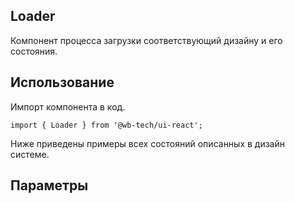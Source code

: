 

## Loader
Компонент процесса загрузки соответствующий дизайну и его состояния.

## Использование
Импорт компонента в код.
```tsx
import { Loader } from '@wb-tech/ui-react';
```

Ниже приведены примеры всех состояний описанных в дизайн системе.
<Canvas className="hack-dark-theme">
    <Story id="components-loader--default-small" />
    <Story id="components-loader--default-medium" />
    <Story id="components-loader--default-large" />
</Canvas>

<Canvas>
    <Story id="components-loader--rich-grey-small" />
    <Story id="components-loader--rich-grey-medium" />
    <Story id="components-loader--rich-grey-large" />
</Canvas>

<Canvas>
    <Story id="components-loader--grey-small" />
    <Story id="components-loader--grey-medium" />
    <Story id="components-loader--grey-large" />
</Canvas>

<Canvas>
    <Story id="components-loader--red-small" />
    <Story id="components-loader--red-medium" />
    <Story id="components-loader--red-large" />
</Canvas>

<Canvas>
    <Story id="components-loader--light-green-small" />
    <Story id="components-loader--light-green-medium" />
    <Story id="components-loader--light-green-large" />
</Canvas>

<Canvas>
    <Story id="components-loader--dark-purple-small" />
    <Story id="components-loader--dark-purple-medium" />
    <Story id="components-loader--dark-purple-large" />
</Canvas>

## Параметры
<ArgsTable of={Loader} />

